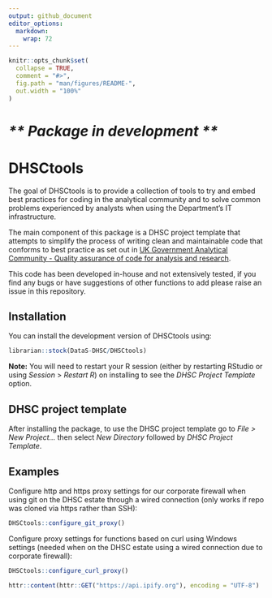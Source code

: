 ```yaml
---
output: github_document
editor_options: 
  markdown: 
    wrap: 72
---
```


<!-- README.md is generated from README.Rmd. Please edit that file -->

```r
knitr::opts_chunk$set(
  collapse = TRUE,
  comment = "#>",
  fig.path = "man/figures/README-",
  out.width = "100%"
)
```

# *\*\* Package in development \*\**

# DHSCtools

The goal of DHSCtools is to provide a collection of tools to try and
embed best practices for coding in the analytical community and to solve
common problems experienced by analysts when using the Department's IT
infrastructure.

The main component of this package is a DHSC project template that
attempts to simplify the process of writing clean and maintainable code
that conforms to best practice as set out in [UK Government Analytical
Community - Quality assurance of code for analysis and
research](https://best-practice-and-impact.github.io/qa-of-code-guidance/).

This code has been developed in-house and not extensively tested, if you
find any bugs or have suggestions of other functions to add please raise
an issue in this repository.

## Installation

You can install the development version of DHSCtools using:

``` r
librarian::stock(DataS-DHSC/DHSCtools)
```

**Note:** You will need to restart your R session (either by restarting
RStudio or using *Session* \> *Restart R*) on installing to see the
*DHSC Project Template* option.

## DHSC project template

After installing the package, to use the DHSC project template go to
*File \> New Project...* then select *New Directory* followed by *DHSC
Project Template*.

## Examples

Configure http and https proxy settings for our corporate firewall when
using git on the DHSC estate through a wired connection (only works if
repo was cloned via https rather than SSH):

```r
DHSCtools::configure_git_proxy()
```

Configure proxy settings for functions based on curl using Windows
settings (needed when on the DHSC estate using a wired connection due to
corporate firewall):

```r
DHSCtools::configure_curl_proxy()

httr::content(httr::GET("https://api.ipify.org"), encoding = "UTF-8")

```

